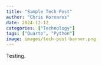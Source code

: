 ```yaml
---
title: "Sample Tech Post"
author: "Chris Kornaros"
date: 2024-12-12
categories: ["Technology"]
tags: ["Quarto", "Python"]
image: images/tech-post-banner.png
---
```


Testing.